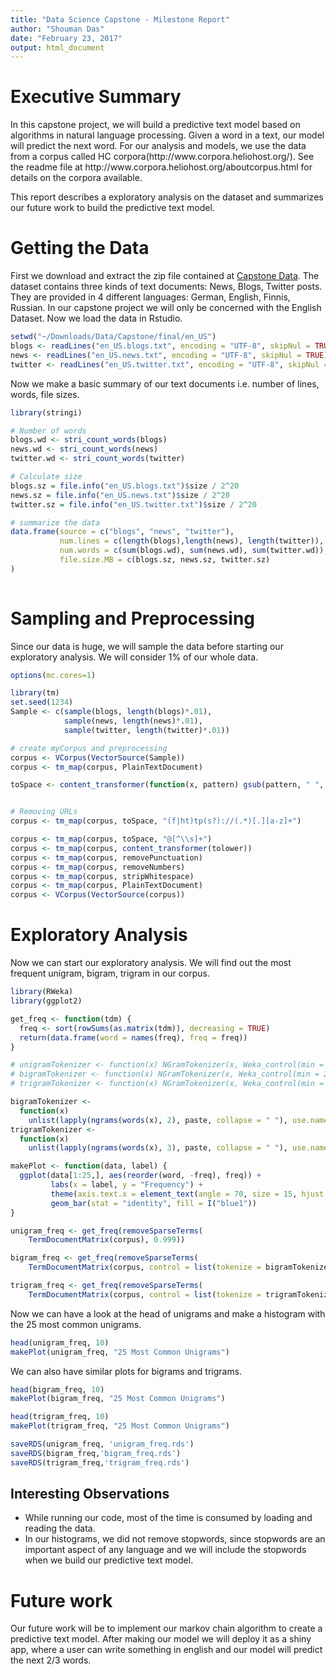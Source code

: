 ```yaml
---
title: "Data Science Capstone - Milestone Report"
author: "Shouman Das"
date: "February 23, 2017"
output: html_document
---
```

# Executive Summary

In this capstone project, we will build a predictive text model based on algorithms in natural language processing. Given a word in a text, our model will predict the next word. For our analysis and models, we use the data from a corpus called HC corpora(http://www.corpora.heliohost.org/). See the readme file at http://www.corpora.heliohost.org/aboutcorpus.html for details on the corpora available. 

This report describes a exploratory analysis on the dataset and summarizes our future work to build the predictive text model.

# Getting the Data

First we download and extract the zip file contained at [Capstone Data](https://d396qusza40orc.cloudfront.net/dsscapstone/dataset/Coursera-SwiftKey.zip). The dataset contains three kinds of text documents: News, Blogs, Twitter posts. They are provided in 4 different languages: German, English, Finnis, Russian. In our capstone project we will only be concerned with the English Dataset. Now we load the data in Rstudio.

```r
setwd("~/Downloads/Data/Capstone/final/en_US")
blogs <- readLines("en_US.blogs.txt", encoding = "UTF-8", skipNul = TRUE)
news <- readLines("en_US.news.txt", encoding = "UTF-8", skipNul = TRUE)
twitter <- readLines("en_US.twitter.txt", encoding = "UTF-8", skipNul = TRUE)
```

Now we make a basic summary of our text documents i.e. number of lines, words, file sizes. 

```r
library(stringi)

# Number of words
blogs.wd <- stri_count_words(blogs)
news.wd <- stri_count_words(news)
twitter.wd <- stri_count_words(twitter)

# Calculate size
blogs.sz = file.info("en_US.blogs.txt")$size / 2^20
news.sz = file.info("en_US.news.txt")$size / 2^20
twitter.sz = file.info("en_US.twitter.txt")$size / 2^20

# summarize the data
data.frame(source = c("blogs", "news", "twitter"),
           num.lines = c(length(blogs),length(news), length(twitter)),
           num.words = c(sum(blogs.wd), sum(news.wd), sum(twitter.wd)),
           file.size.MB = c(blogs.sz, news.sz, twitter.sz)
)
           
```

# Sampling and Preprocessing

Since our data is huge, we will sample the data before starting our exploratory analysis. We will consider 1% of our whole data.  
``` r
options(mc.cores=1)

library(tm)
set.seed(1234)
Sample <- c(sample(blogs, length(blogs)*.01),
            sample(news, length(news)*.01),
            sample(twitter, length(twitter)*.01))

# create myCorpus and preprocessing
corpus <- VCorpus(VectorSource(Sample))
corpus <- tm_map(corpus, PlainTextDocument)

toSpace <- content_transformer(function(x, pattern) gsub(pattern, " ", x))


# Removing URLs
corpus <- tm_map(corpus, toSpace, "(f|ht)tp(s?)://(.*)[.][a-z]+")

corpus <- tm_map(corpus, toSpace, "@[^\\s]+")
corpus <- tm_map(corpus, content_transformer(tolower))
corpus <- tm_map(corpus, removePunctuation)
corpus <- tm_map(corpus, removeNumbers)
corpus <- tm_map(corpus, stripWhitespace)
corpus <- tm_map(corpus, PlainTextDocument)
corpus <- VCorpus(VectorSource(corpus))
```

# Exploratory Analysis
Now we can start our exploratory analysis. We will find out the most frequent unigram, bigram, trigram in our corpus. 

```r
library(RWeka)
library(ggplot2)

get_freq <- function(tdm) {
  freq <- sort(rowSums(as.matrix(tdm)), decreasing = TRUE)
  return(data.frame(word = names(freq), freq = freq))
}

# unigramTokenizer <- function(x) NGramTokenizer(x, Weka_control(min = 1, max = 1))
# bigramTokenizer <- function(x) NGramTokenizer(x, Weka_control(min = 2, max = 2))
# trigramTokenizer <- function(x) NGramTokenizer(x, Weka_control(min = 3, max = 3))

bigramTokenizer <-
  function(x)
    unlist(lapply(ngrams(words(x), 2), paste, collapse = " "), use.names = FALSE)
trigramTokenizer <-
  function(x)
    unlist(lapply(ngrams(words(x), 3), paste, collapse = " "), use.names = FALSE)

makePlot <- function(data, label) {
  ggplot(data[1:25,], aes(reorder(word, -freq), freq)) +
         labs(x = label, y = "Frequency") +
         theme(axis.text.x = element_text(angle = 70, size = 15, hjust = 1)) +
         geom_bar(stat = "identity", fill = I("blue1"))
}

unigram_freq <- get_freq(removeSparseTerms(
    TermDocumentMatrix(corpus), 0.999))

bigram_freq <- get_freq(removeSparseTerms(
    TermDocumentMatrix(corpus, control = list(tokenize = bigramTokenizer)), 0.999))

trigram_freq <- get_freq(removeSparseTerms(
    TermDocumentMatrix(corpus, control = list(tokenize = trigramTokenizer)), 0.999))
```

Now we can have a look at the head of unigrams and make a histogram with the 25 most common unigrams.
```r
head(unigram_freq, 10)
makePlot(unigram_freq, "25 Most Common Unigrams")
```

We can also have similar plots for bigrams and trigrams.
```r
head(bigram_freq, 10)
makePlot(bigram_freq, "25 Most Common Unigrams")

head(trigram_freq, 10)
makePlot(trigram_freq, "25 Most Common Unigrams")

saveRDS(unigram_freq, 'unigram_freq.rds')
saveRDS(bigram_freq,'bigram_freq.rds')
saveRDS(trigram_freq,'trigram_freq.rds')
```

## Interesting Observations

* While running our code, most of the time is consumed by loading and reading the data. 
* In our histograms, we did not remove stopwords, since stopwords are an important aspect of any language and we will include the stopwords when we build our predictive text model. 

# Future work
Our future work will be to implement our markov chain algorithm to create a predictive text model. After making our model we will deploy it as a shiny app, where a user can write something in english and our model will predict the next 2/3 words.